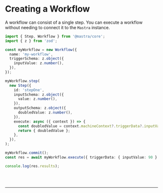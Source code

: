 
# Creating a Workflow

A workflow can consist of a single step. You can execute a workflow without needing to
connect it to the `Mastra` instance.

```ts showLineNumbers copy
import { Step, Workflow } from '@mastra/core';
import { z } from 'zod';

const myWorkflow = new Workflow({
  name: 'my-workflow',
  triggerSchema: z.object({
    inputValue: z.number(),
  }),
});

myWorkflow.step(
  new Step({
    id: 'stepOne',
    inputSchema: z.object({
      value: z.number(),
    }),
    outputSchema: z.object({
      doubledValue: z.number(),
    }),
    execute: async ({ context }) => {
      const doubledValue = context.machineContext?.triggerData?.inputValue * 2;
      return { doubledValue };
    },
  }),
);

myWorkflow.commit();
const res = await myWorkflow.execute({ triggerData: { inputValue: 90 } });

console.log(res.results);
```

<br />
<br />
<hr className="dark:border-[#404040] border-gray-300" />
<br />
<br />
<GithubLink link={'https://github.com/mastra-ai/mastra/blob/main/examples/basics/workflows/create-workflow.ts'} />
